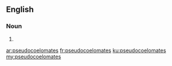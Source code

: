 ==English==

===Noun===
{{head|en|plural}}

# {{plural of|pseudocoelomate|lang=en}}

[[ar:pseudocoelomates]]
[[fr:pseudocoelomates]]
[[ku:pseudocoelomates]]
[[my:pseudocoelomates]]
